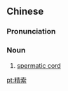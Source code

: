 ==Chinese==
{{zh-forms}}
{{wikipedia|lang=zh}}

===Pronunciation===
{{zh-pron
|m=jīngsuǒ
|c=zing1 sok3
|cat=n
}}

===Noun===
{{zh-noun}}

# {{lb|zh|anatomy}} [[spermatic cord]]

[[pt:精索]]